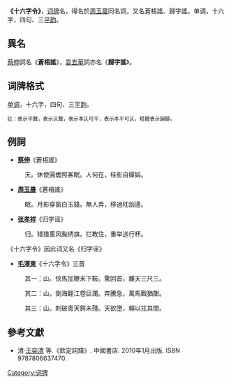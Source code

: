 '''《十六字令》'''，[[词牌|词牌]]名，得名於[[周玉晨|周玉晨]]同名詞，又名蒼梧謠、歸字謠。单调，十六字，四句、三[[平韵|平韵]]。

== 異名 ==
[[蔡伸|蔡伸]]詞名《'''蒼梧謠'''》，[[袁去華|袁去華]]詞亦名《'''歸字謠'''》。

== 词牌格式 ==
[[单调|单调]]，十六字，四句、三[[平韵|平韵]]。

{{quote|
{{平仄|'''平'''。[仄]仄平平[仄]仄'''平'''。平平仄，[平]仄仄平'''平'''。}}
}}

<span style="font-size:smaller;">註：{{平仄|平}}表示平聲，{{平仄|仄}}表示仄聲，{{平仄|[仄]}}表示本仄可平，{{平仄|[平]}}表示本平可仄，粗體表示韻腳。</span>

==例詞==
{{Wikisource}}
*'''[[蔡伸|蔡伸]]'''《蒼梧謠》

:天。休使圓蟾照客眠。人何在，桂影自嬋娟。

*'''[[周玉晨|周玉晨]]'''《蒼梧謠》

:眠。月影穿窗白玉錢。無人弄，移過枕函邊。

*'''[[张孝祥|张孝祥]]'''《归字谣》

:归。猎猎薰风颭绣旗。拦教住，重举送行杯。

《十六字令》因此词又名《归字谣》

*'''[[毛澤東|毛澤東]]'''《十六字令》三首

:其一：山。快馬加鞭未下鞍。驚回首，離天三尺三。

:其二：山。倒海翻江卷巨瀾。奔騰急，萬馬戰猶酣。

:其三：山。刺破青天鍔未殘。天欲墮，賴以拄其間。

== 參考文獻 ==
*清·[[王奕清|王奕清]] 等.《欽定詞譜》. 中國書店. 2010年1月出版. ISBN 9787806637470.

{{詞牌}}
[[Category:词牌|Category:词牌]]
